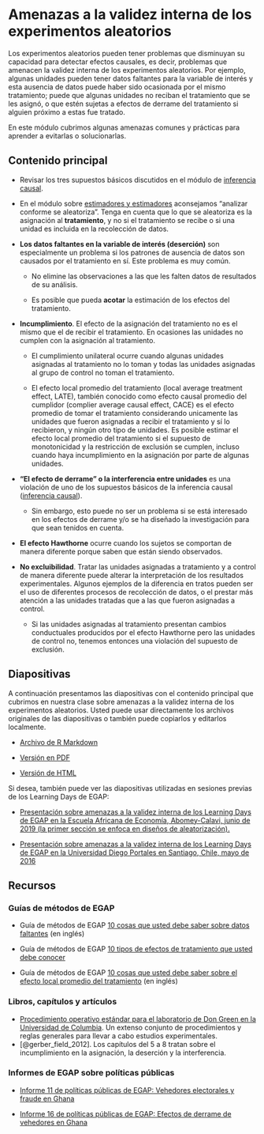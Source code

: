 # Amenazas a la validez interna de los experimentos aleatorios {.tabset}

Los experimentos aleatorios pueden  tener problemas que disminuyan su capacidad para detectar efectos causales, es decir, problemas que amenacen la validez interna de los experimentos aleatorios. Por ejemplo, algunas unidades pueden tener datos faltantes para la variable de interés y esta ausencia de datos puede haber sido ocasionada por el mismo tratamiento; puede que algunas unidades no reciban el tratamiento que se les asignó, o que estén sujetas a efectos de derrame del tratamiento si alguien próximo a estas fue tratado.

En este módulo cubrimos algunas amenazas comunes y prácticas para aprender a evitarlas o solucionarlas.

## Contenido principal {.tabset}

- Revisar los tres supuestos básicos discutidos en el módulo de [inferencia causal](inferencia-causal.html).

 - En el módulo sobre [estimadores y estimadores](estimandos-y-estimadores.html) aconsejamos "analizar conforme se aleatoriza". Tenga en cuenta que lo que se aleatoriza es la asignación al **tratamiento**, y no si el tratamiento se recibe o si una unidad es incluida en la recolección de datos.

 - **Los datos faltantes en la variable de interés (deserción)** son especialmente un problema si los patrones de ausencia de datos son causados por el tratamiento en sí. Este problema es muy común.

     - No elimine las observaciones a las que les falten datos de resultados de su análisis.

     - Es posible que pueda **acotar** la estimación de los efectos del tratamiento.

 - **Incumplimiento**. El efecto de la asignación del tratamiento no es el mismo que el de recibir el tratamiento. En ocasiones las unidades no cumplen con la asignación al tratamiento.
 
     - El cumplimiento unilateral ocurre cuando algunas unidades asignadas al tratamiento no lo toman y todas las unidades asignadas al grupo de control no toman el tratamiento.
 
     - El efecto local promedio del tratamiento (local average treatment effect, LATE),  también conocido como efecto causal promedio del cumplidor (complier average causal effect, CACE) es el efecto promedio de tomar el tratamiento considerando unicamente las unidades que fueron asignadas a recibir el tratamiento y sí lo recibieron, y ningún otro tipo de unidades. Es posible estimar el efecto local promedio del tratamiento si el supuesto de monotonicidad y la restricción de exclusión se cumplen, incluso cuando haya incumplimiento en la asignación por parte de algunas unidades.

 - **"El efecto de derrame" o la interferencia entre unidades** es una violación de uno de los supuestos básicos de la inferencia causal ([inferencia causal](causalinference.html)).
     
      - Sin embargo, esto puede no ser un problema si se está interesado en los efectos de derrame y/o se ha diseñado la investigación para que sean tenidos en cuenta.
 
 - **El efecto Hawthorne** ocurre cuando los sujetos se comportan de manera diferente porque saben que están siendo observados.
 
- **No excluibilidad**. Tratar las unidades asignadas a tratamiento y a control de manera diferente puede alterar la interpretación de los resultados experimentales. Algunos ejemplos de la diferencia en tratos pueden ser el uso de diferentes procesos de recolección de datos, o el prestar más atención a las unidades tratadas que a las que fueron asignadas a control. 

     - Si las unidades asignadas al tratamiento presentan cambios conductuales producidos por el efecto Hawthorne  pero las unidades de control no,  tenemos entonces una violación del supuesto de exclusión.
     
## Diapositivas


A continuación presentamos las diapositivas con el contenido principal que cubrimos en nuestra clase sobre amenazas a la validez interna de los experimentos aleatorios.  Usted puede usar directamente los archivos originales de las diapositivas o también puede copiarlos y editarlos localmente.

 - [Archivo de R Markdown](https://egap.github.io/learningdays-resources/Slides_esp/threats-slides.Rmd)

 - [Versión en PDF](https://egap.github.io/learningdays-resources/Slides_esp/threats-slides.pdf)

 - [Versión de HTML](https://egap.github.io/learningdays-resources/Slides_esp/threats-slides.html)

Si desea, también puede ver las diapositivas utilizadas en sesiones previas de los Learning Days de EGAP:

- [Presentación sobre amenazas a la validez interna de los Learning Days de EGAP en la Escuela Africana de Economía, Abomey-Calavi, junio de 2019 (la primer sección se enfoca en diseños de aleatorización).](https://egap.github.io/learningdays-resources/Slides/Examples/threats-benin.pdf)

- [Presentación sobre amenazas a la validez interna de los Learning Days de EGAP en la Universidad Diego Portales en Santiago, Chile, mayo de 2016](https://egap.github.io/learningdays-resources/Slides/Examples/threats-santiago.pdf)

## Recursos

### Guías de métodos de EGAP

- Guía de métodos de EGAP [10 cosas que usted debe saber sobre datos faltantes](https://egap.org/resource/10-things-to-know-about-missing-data/) (en inglés)

- Guía de métodos de EGAP [10 tipos de efectos de tratamiento que usted debe conocer](https://egap.org/es/resource/10-tipos-de-efectos-de-tratamiento-que-debe-conocer/)

- Guía de métodos de EGAP [10 cosas que usted debe saber sobre el efecto local promedio del tratamiento](https://egap.org/resource/10-things-to-know-about-the-local-average-treatment-effect/) (en inglés)

### Libros, capítulos y artículos

- [Procedimiento operativo estándar para el laboratorio de Don Green en la Universidad de Columbia](https://github.com/acoppock/Green-Lab-SOP). Un extenso conjunto de procedimientos  y reglas generales para llevar a cabo estudios experimentales.
- [@gerber_field_2012]. Los capítulos del 5 a 8 tratan sobre el incumplimiento en la asignación, la deserción y la interferencia.

### Informes de EGAP sobre políticas públicas

- [Informe 11 de políticas públicas de EGAP: Vehedores electorales y fraude en Ghana ](https://egap.org/resource/brief-11-election-observers-and-fraud-in-ghana/)

- [Informe 16 de políticas públicas de EGAP: Efectos de derrame de vehedores en Ghana ](https://egap.org/resource/brief-16-spillover-effects-of-observers-in-ghana/)
